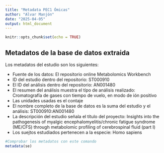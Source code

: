 ---
title: "Metadata PEC1 Ómicas"
author: "Alvar Manjón"
date: "2025-04-05"
output: html_document
---

```{r setup, include=FALSE}
knitr::opts_chunk$set(echo = TRUE)
```

## Metadatos de la base de datos extraida

Los metadatos del estudio son los siguientes:

-   Fuente de los datos: El repositorio online Metabolomics Workbench
-   ID del estudio dentro del repositorio: ST000910
-   El ID del análisis dentro del repositorio: AN001480
-   El resumen del análisis muestra el típo de análisis realizado: Cromatografía de gases con tiempo de vuelo, en modo de ión positivo
-   Las unidades usadas es el contaje
-   El nombre completo de la base de datos es la suma del estudio y el análisis: ST000910:AN001480
-   La descripción del estudio señala el título del proyecto: Insights into the pathogenesis of myalgic encephalomyelitis/chronic fatigue syndrome (ME/CFS) through metabolomic profiling of cerebrospinal fluid (part I)
-   Los suejtos estudiados pertenecen a la especie: Homo sapiens

```{r cars}
#Comprobar los metadatos con este comando
metadata(se)
```
